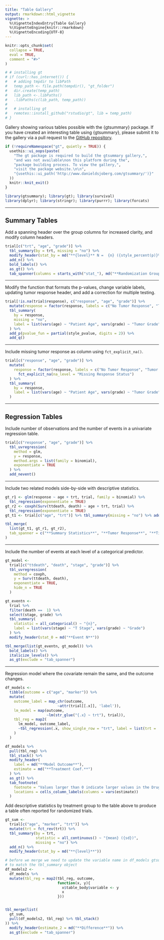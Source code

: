 ```yaml
---
title: "Table Gallery"
output: rmarkdown::html_vignette
vignette: >
  %\VignetteIndexEntry{Table Gallery}
  %\VignetteEngine{knitr::rmarkdown}
  %\VignetteEncoding{UTF-8}
---
```


```r
knitr::opts_chunk$set(
  collapse = TRUE,
  eval = TRUE,
  comment = "#>"
)

# # installing gt 
# if (curl::has_internet()) {
#   # adding tmpdir to libPath
#   temp_path <- file.path(tempdir(), "gt_folder")
#   dir.create(temp_path)
#   lib_path <-.libPaths()
#   .libPaths(c(lib_path, temp_path))
#   
#   # installing gt
#   remotes::install_github("rstudio/gt", lib = temp_path)
# }
```

Gallery showing various tables possible with the {gtsummary} package.  If you have created an interesting table using {gtsummary}, please submit it to the gallery via a pull request to the [GitHub repository](https://github.com/ddsjoberg/gtsummary).

```r
if (!requireNamespace("gt", quietly = TRUE)) {
  usethis::ui_oops(paste(
    "The gt package is required to build the gtsummary gallery,",
    "and was not available\non this platform during the",
    "package building process. To view the gallery,",
    "visit the package website.\n\n",
    "{usethis::ui_path('http://www.danieldsjoberg.com/gtsummary/')}"
  ))
  knitr::knit_exit()
}
```

```r
library(gtsummary); library(gt); library(survival)
library(dplyr); library(stringr); library(purrr); library(forcats)
```

---

## Summary Tables

Add a spanning header over the group columns for increased clarity, and modify column headers.
```r
trial[c("trt", "age", "grade")] %>%
  tbl_summary(by = trt, missing = "no") %>%
  modify_header(stat_by = md("**{level}** N =  {n} ({style_percent(p)}%)")) %>%
  add_n() %>%
  bold_labels() %>%
  as_gt() %>%
  tab_spanner(columns = starts_with("stat_"), md("**Randomization Group**"))
```

---

Modify the function that formats the p-values, change variable labels, updating tumor response header, and add a correction for multiple testing.
```r
trial[!is.na(trial$response), c("response", "age", "grade")] %>%
  mutate(response = factor(response, labels = c("No Tumor Response", "Tumor Responded"))) %>%
  tbl_summary(
    by = response, 
    missing = "no",
    label = list(vars(age) ~ "Patient Age", vars(grade) ~ "Tumor Grade")
  ) %>%
  add_p(pvalue_fun = partial(style_pvalue, digits = 2)) %>%
  add_q()
```

---

Include missing tumor response as column using `fct_explicit_na()`.

```r
trial[c("response", "age", "grade")] %>%
  mutate(
    response = factor(response, labels = c("No Tumor Response", "Tumor Responded")) %>% 
      fct_explicit_na(na_level = "Missing Response Status")
  ) %>%
  tbl_summary(
    by = response, 
    label = list(vars(age) ~ "Patient Age", vars(grade) ~ "Tumor Grade")
  )  
```

---

## Regression Tables

Include number of observations and the number of events in a univariate regression table.
```r
trial[c("response", "age", "grade")] %>%
  tbl_uvregression(
    method = glm,
    y = response, 
    method.args = list(family = binomial),
    exponentiate = TRUE
  ) %>%
  add_nevent()
```

---

Include two related models side-by-side with descriptive statistics.
```r
gt_r1 <- glm(response ~ age + trt, trial, family = binomial) %>%
  tbl_regression(exponentiate = TRUE)
gt_r2 <- coxph(Surv(ttdeath, death) ~ age + trt, trial) %>%
  tbl_regression(exponentiate = TRUE)
gt_t1 <- trial[c("age", "trt")] %>% tbl_summary(missing = "no") %>% add_n()

tbl_merge(
  list(gt_t1, gt_r1, gt_r2),
  tab_spanner = c("**Summary Statistics**", "**Tumor Response**", "**Time to Death**")
)
```

---

Include the number of events at each level of a categorical predictor.
```r
gt_model <-
  trial[c("ttdeath", "death", "stage", "grade")] %>%
  tbl_uvregression(
    method = coxph,
    y = Surv(ttdeath, death), 
    exponentiate = TRUE,
    hide_n = TRUE
  )

gt_eventn <-
  trial %>%
  filter(death ==  1) %>%
  select(stage, grade) %>%
  tbl_summary(
    statistic = all_categorical() ~ "{n}",
    label = list(vars(stage) ~ "T Stage", vars(grade) ~ "Grade")
  ) %>%
  modify_header(stat_0 = md("**Event N**"))

tbl_merge(list(gt_eventn, gt_model)) %>%
  bold_labels() %>%
  italicize_levels() %>%
  as_gt(exclude = "tab_spanner")
```

---

Regression model where the covariate remain the same, and the outcome changes.

```r
df_models <-
  tibble(outcome = c("age", "marker")) %>%
  mutate(
    outcome_label = map_chr(outcome,
                        ~attr(trial[[.x]], 'label')),
    lm_model = map(outcome,
                   ~lm(str_glue("{.x} ~ trt"), trial)),
    tbl_reg = map2(
      lm_model, outcome_label,
      ~tbl_regression(.x, show_single_row = "trt", label = list(trt = .y))
    )
  )

df_models %>%
  pull(tbl_reg) %>%
  tbl_stack() %>%
  modify_header(
    label = md("**Model Outcome**"),
    estimate = md("**Treatment Coef.**")
  ) %>%
  as_gt() %>%
  tab_footnote(
    footnote = "Values larger than 0 indicate larger values in the Drug group.", 
    locations = cells_column_labels(columns = vars(estimate))
  )
```

Add descriptive statistics by treatment group to the table above to produce a table often reported for randomized trials.

```r
gt_sum <- 
  trial[c("age", "marker", "trt")] %>%
  mutate(trt = fct_rev(trt)) %>%
  tbl_summary(by = trt, 
              statistic = all_continuous() ~ "{mean} ({sd})",
              missing = "no") %>%
  add_n() %>%
  modify_header(stat_by = md("**{level}**"))

# before we merge we need to update the variable name in df_models gtsummary tables 
# to match the tbl_summary object
df_models2 <-
  df_models %>%
  mutate(tbl_reg = map2(tbl_reg, outcome,
                        function(x, y){
                          x$table_body$variable <- y 
                          x
                        }))


tbl_merge(list(
  gt_sum,
  pull(df_models2, tbl_reg) %>% tbl_stack()
)) %>%
  modify_header(estimate_2 = md("**Difference**")) %>%
  as_gt(exclude = "tab_spanner")
```
